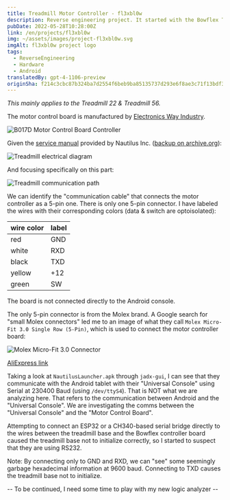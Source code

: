 ```yaml
---
title: Treadmill Motor Controller - fl3xbl0w
description: Reverse engineering project. It started with the Bowflex Treadmill 22 but ended up being generalized for any Android machine sold by Nautilus Inc. (Nautilus, Bowflex, Schwinn).
pubDate: 2022-05-28T10:28:00Z
link: /en/projects/fl3xbl0w
img: ~/assets/images/project-fl3xbl0w.svg
imgAlt: fl3xbl0w project logo
tags:
  - ReverseEngineering
  - Hardware
  - Android
translatedBy: gpt-4-1106-preview
originSha: f214c3cbc87b324ba7d2554f6beb9ba85135737d293e6f8ae3c71f13bdf34d5c
---
```



_This mainly applies to the Treadmill 22 & Treadmill 56._

The motor control board is manufactured by [Electronics Way Industry](https://www.ewayindustry.com/ew-dc-b017.html).

<Image src={B017D} alt="B017D Motor Control Board Controller" format="webp" />

Given the [service manual](https://download.nautilus.com/supportdocs/AM_OM/Bowflex/BFX.T10.T22.T25.T56.SM.EN.pdf) provided by Nautilus Inc. ([backup on archive.org](https://web.archive.org/web/20220409140737/https://download.nautilus.com/supportdocs/AM_OM/Bowflex/BFX.T10.T22.T25.T56.SM.EN.pdf)):

<Image
  src={TreadmillElectrical}
  alt="Treadmill electrical diagram"
  format="webp"
/>

And focusing specifically on this part:

<Image src={TreadmillComm} alt="Treadmill communication path" format="webp" />

We can identify the "communication cable" that connects the motor controller as a 5-pin one. There is only one 5-pin connector.
I have labeled the wires with their corresponding colors (data & switch are optoisolated):

| wire color | label |
| ---------- | ----- |
| red        | GND   |
| white      | RXD   |
| black      | TXD   |
| yellow     | +12   |
| green      | SW    |

The board is not connected directly to the Android console.

The only 5-pin connector is from the Molex brand. A Google search for "small Molex connectors" led me to an image of what they call `Molex Micro-Fit 3.0 Single Row (5-Pin)`, which is used to connect the motor controller board:

<Image src={Molex} alt="Molex Micro-Fit 3.0 Connector" format="webp" />

[AliExpress link](https://es.aliexpress.com/item/32902205579.html)

Taking a look at `NautilusLauncher.apk` through `jadx-gui`, I can see that they communicate with the Android tablet with their "Universal Console" using Serial at 230400 Baud (using `/dev/ttyS4`). That is NOT what we are analyzing here. That refers to the communication between Android and the "Universal Console". We are investigating the comms between the "Universal Console" and the "Motor Control Board".

Attempting to connect an ESP32 or a CH340-based serial bridge directly to the wires between the treadmill base and the Bowflex controller board caused the treadmill base not to initialize correctly, so I started to suspect that they are using RS232.

Note: By connecting only to GND and RXD, we can "see" some seemingly garbage hexadecimal information at 9600 baud. Connecting to TXD causes the treadmill base not to initialize.

-- To be continued, I need some time to play with my new logic analyzer --
